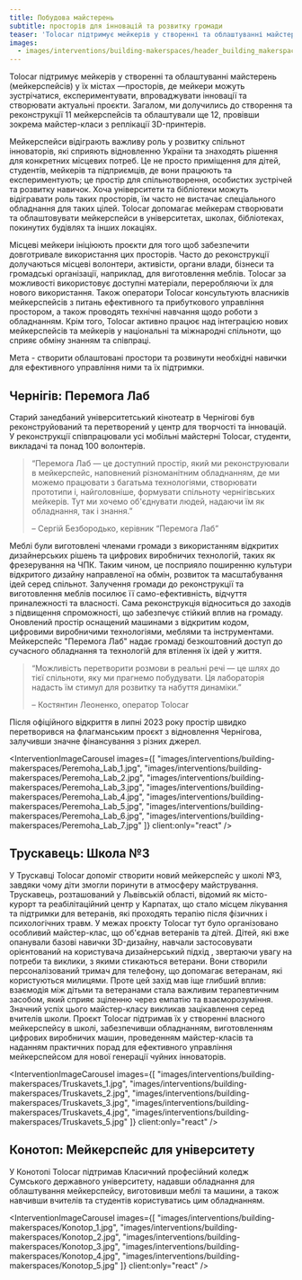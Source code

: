 ```yaml
---
title: Побудова майстерень
subtitle: просторів для інновацій та розвитку громади
teaser: 'Tolocar підтримує мейкерів у створенні та облаштуванні майстерень (мейкерспейсів) у їх містах —просторів, де мейкери можуть зустрічатися, експериментувати, впроваджувати інновації та створювати актуальні проєкти. Загалом, ми долучились до створення та реконструкції 11 мейкерспейсів та облаштували ще 12, провівши зокрема майстер-класи з реплікації 3D-принтерів.'
images:
  - images/interventions/building-makerspaces/header_building_makerspaces.jpg
---
```


Tolocar підтримує мейкерів у створенні та облаштуванні майстерень (мейкерспейсів) у їх містах —просторів, де мейкери можуть зустрічатися, експериментувати, впроваджувати інновації та створювати актуальні проєкти. Загалом, ми долучились до створення та реконструкції 11 мейкерспейсів та облаштували ще 12, провівши зокрема майстер-класи з реплікації 3D-принтерів.

Мейкерспейси відіграють важливу роль у розвитку спільнот інноваторів, які сприяють відновленню України та знаходять рішення для конкретних місцевих потреб. Це не просто приміщення для дітей, студентів, мейкерів та підприємців, де вони працюють та експериментують; це простір для спільнотворення, особистих зустрічей та розвитку навичок. Хоча університети та бібліотеки можуть відігравати роль таких просторів, їм часто не вистачає спеціального обладнання для таких цілей. Tolocar допомагає мейкерам створювати та облаштовувати мейкерспейси в університетах, школах, бібліотеках, покинутих будівлях та інших локаціях.

Місцеві мейкери ініціюють проєкти для того щоб забезпечити довготривале використання цих просторів. Часто до реконструкції долучаються місцеві волонтери, активісти, органи влади, бізнеси та громадські організації, наприклад, для виготовлення меблів. Tolocar за можливості використовує доступні матеріали, переробляючи їх для нового використання. Також оператори Tolocar консультують власників мейкерспейсів з питань ефективного та прибуткового управління простором, а також проводять технічні навчання щодо роботи з обладнанням. Крім того, Tolocar активно працює над інтеграцією нових мейкерспейсів та мейкерів у національні та міжнародні спільноти, що сприяє обміну знанням та співпраці.

Мета -  створити облаштовані простори та розвинути необхідні навички для ефективного управління ними та їх підтримки.

## Чернігів: Перемога Лаб
Старий занедбаний університетський кінотеатр в Чернігові був реконструйований та перетворений у центр для творчості та інновацій. У реконструкції співпрацювали усі мобільні майстерні Tolocar, студенти, викладачі та понад 100 волонтерів. 

> “Перемога Лаб — це доступний простір, який ми реконструювали в мейкерспейс, наповнений різноманітним обладнанням, де ми можемо працювати з багатьма технологіями, створювати прототипи і, найголовніше, формувати спільноту чернігівських мейкерів. Тут ми хочемо об'єднувати людей, надаючи їм як обладнання, так і знання.”
> 
> – Сергій Безбородько, керівник “Перемога Лаб”

Меблі були виготовлені членами громади з використанням відкритих дизайнерських рішень та цифрових виробничих технологій, таких як фрезерування на ЧПК. Таким чином, це посприяло поширенню культури відкритого дизайну направленої на обмін, розвиток та масштабування ідей серед спільнот. Залучення громади до реконструкції та виготовлення меблів посилює її само-ефективність, відчуття приналежності та власності. Сама реконструкція відноситься до заходів з підвищення спроможності, що забезпечує стійкий вплив на громаду. Оновлений простір оснащений машинами з відкритим кодом, цифровими виробничими технологіями, меблями та інструментами. Мейкерспейс "Перемога Лаб" надає громаді безкоштовний доступ до сучасного обладнання та технологій для втілення їх ідей у життя.

> “Можливість перетворити розмови в реальні речі — це шлях до тієї спільноти, яку ми прагнемо побудувати. Ця лабораторія надасть їм стимул для розвитку та набуття динаміки.”
> 
> – Костянтин Леоненко, оператор Tolocar

Після офіційного відкриття в липні 2023 року простір швидко перетворився на флагманським проєкт з відновлення Чернігова, залучивши значне фінансування з різних джерел.


<InterventionImageCarousel
  images={[
    "images/interventions/building-makerspaces/Peremoha_Lab_1.jpg",
    "images/interventions/building-makerspaces/Peremoha_Lab_2.jpg",
    "images/interventions/building-makerspaces/Peremoha_Lab_3.jpg",
    "images/interventions/building-makerspaces/Peremoha_Lab_4.jpg",
    "images/interventions/building-makerspaces/Peremoha_Lab_5.jpg",
    "images/interventions/building-makerspaces/Peremoha_Lab_6.jpg",
    "images/interventions/building-makerspaces/Peremoha_Lab_7.jpg"
  ]}
  client:only="react"
/>


## Трускавець: Школа №3
У Трускавці Tolocar допоміг створити новий мейкерспейс у школі №3, завдяки чому діти змогли поринути в атмосферу майстрування. Трускавець, розташований у Львівській області, відомий як місто-курорт та реабілітаційний центр у Карпатах, що стало місцем лікування та підтримки для ветеранів, які проходять терапію після фізичних і психологічних травм. У межах проєкту Tolocar тут було організовано особливий майстер-клас, що об'єднав ветеранів та дітей. Дітей, які вже опанували базові навички 3D-дизайну, навчали застосовувати орієнтований на користувача дизайнерський підхід , звертаючи увагу на потреби та виклики, з якими стикаються ветерани. Вони створили персоналізований тримач для телефону, що допомагає ветеранам, які користуються милицями. Проте цей захід мав іще глибший вплив: взаємодія між дітьми та ветеранами стала важливим терапевтичним засобом, який сприяє зціленню через емпатію та взаєморозуміння. Значний успіх цього майстер-класу викликав зацікавлення серед вчителів школи. Проєкт Tolocar підтримав їх у створенні власного мейкерспейсу в школі, забезпечивши обладнанням, виготовленням цифрових виробничих машин, проведенням майстер-класів та наданням практичних порад для ефективного управління мейкерспейсом для нової генерації чуйних інноваторів.

<InterventionImageCarousel
  images={[
    "images/interventions/building-makerspaces/Truskavets_1.jpg",
    "images/interventions/building-makerspaces/Truskavets_2.jpg",
    "images/interventions/building-makerspaces/Truskavets_3.jpg",
    "images/interventions/building-makerspaces/Truskavets_4.jpg",
    "images/interventions/building-makerspaces/Truskavets_5.jpg"
  ]}
  client:only="react"
/>

## Конотоп: Мейкерспейс для університету
У Конотопі Tolocar підтримав Класичний професійний коледж Сумського державного університету, надавши обладнання для облаштування мейкерспейсу, виготовивши меблі та машини, а також навчивши вчителів та студентів користуватись цим обладнанням. 

<InterventionImageCarousel
  images={[
    "images/interventions/building-makerspaces/Konotop_1.jpg",
    "images/interventions/building-makerspaces/Konotop_2.jpg",
    "images/interventions/building-makerspaces/Konotop_3.jpg",
    "images/interventions/building-makerspaces/Konotop_4.jpg",
    "images/interventions/building-makerspaces/Konotop_5.jpg"
  ]}
  client:only="react"
/>